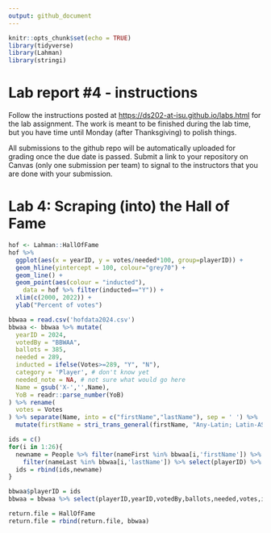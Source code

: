 ```yaml
---
output: github_document
---
```


<!-- README.md is generated from README.Rmd. Please edit the README.Rmd file -->

```r
knitr::opts_chunk$set(echo = TRUE)
library(tidyverse)
library(Lahman)
library(stringi)
```

# Lab report #4 - instructions

Follow the instructions posted at <https://ds202-at-isu.github.io/labs.html> for the lab assignment. The work is meant to be finished during the lab time, but you have time until Monday (after Thanksgiving) to polish things.

All submissions to the github repo will be automatically uploaded for grading once the due date is passed. Submit a link to your repository on Canvas (only one submission per team) to signal to the instructors that you are done with your submission.

# Lab 4: Scraping (into) the Hall of Fame


```r
hof <- Lahman::HallOfFame
hof %>% 
  ggplot(aes(x = yearID, y = votes/needed*100, group=playerID)) +
  geom_hline(yintercept = 100, colour="grey70") + 
  geom_line() +
  geom_point(aes(colour = "inducted"), 
    data = hof %>% filter(inducted=="Y")) +
  xlim(c(2000, 2022)) +
  ylab("Percent of votes")
```


```r
bbwaa = read.csv('hofdata2024.csv')
bbwaa <- bbwaa %>% mutate(
  yearID = 2024,
  votedBy = "BBWAA",
  ballots = 385,
  needed = 289,
  inducted = ifelse(Votes>=289, "Y", "N"),
  category = 'Player', # don't know yet
  needed_note = NA, # not sure what would go here
  Name = gsub('X-','',Name),
  YoB = readr::parse_number(YoB)
) %>% rename(
  votes = Votes
) %>% separate(Name, into = c("firstName","lastName"), sep = ' ') %>% 
  mutate(firstName = stri_trans_general(firstName, "Any-Latin; Latin-ASCII")) %>% mutate(lastName = stri_trans_general(lastName, "Any-Latin; Latin-ASCII"))

ids = c()
for(i in 1:26){
  newname = People %>% filter(nameFirst %in% bbwaa[i,'firstName']) %>% 
    filter(nameLast %in% bbwaa[i,'lastName']) %>% select(playerID) %>% slice(1)
  ids = rbind(ids,newname)
}

bbwaa$playerID = ids
bbwaa = bbwaa %>% select(playerID,yearID,votedBy,ballots,needed,votes,inducted,category,needed_note)

return.file = HallOfFame
return.file = rbind(return.file, bbwaa)
```


